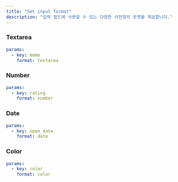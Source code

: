 ```yaml
---
title: "Set input format"
description: "입력 필드에 사용할 수 있는 다양한 사전정의 포맷을 제공합니다."
---
```


### Textarea

```yaml
params:
  - key: memo
    format: textarea
```

### Number

```yaml
params:
  - key: rating
    format: number
```

### Date

```yaml
params:
  - key: open_date
    format: date
```

### Color

```yaml
params:
  - key: color
    format: color
```